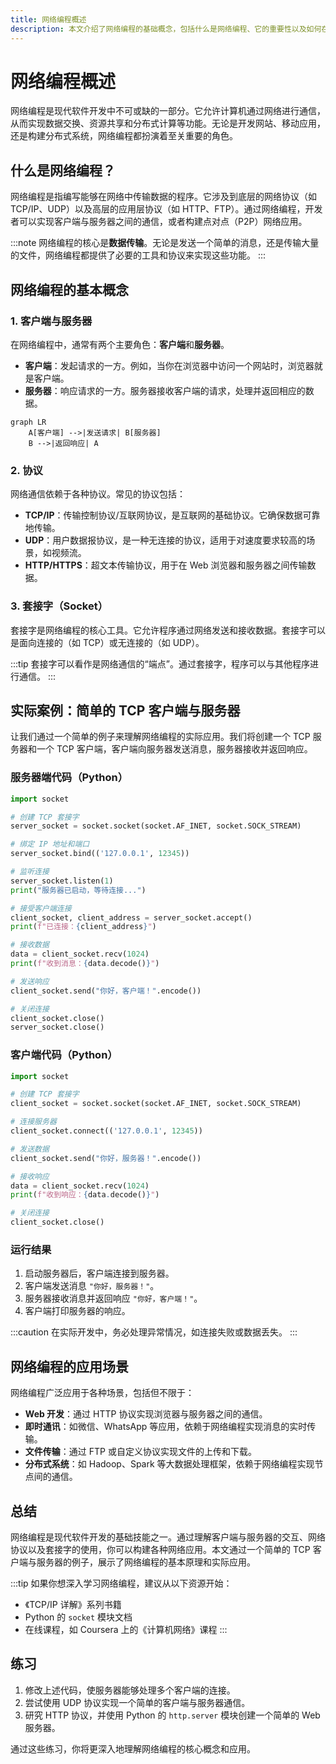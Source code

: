 ```yaml
---
title: 网络编程概述
description: 本文介绍了网络编程的基础概念，包括什么是网络编程、它的重要性以及如何在实际应用中使用网络编程技术。适合初学者快速入门。
---
```


# 网络编程概述

网络编程是现代软件开发中不可或缺的一部分。它允许计算机通过网络进行通信，从而实现数据交换、资源共享和分布式计算等功能。无论是开发网站、移动应用，还是构建分布式系统，网络编程都扮演着至关重要的角色。

## 什么是网络编程？

网络编程是指编写能够在网络中传输数据的程序。它涉及到底层的网络协议（如 TCP/IP、UDP）以及高层的应用层协议（如 HTTP、FTP）。通过网络编程，开发者可以实现客户端与服务器之间的通信，或者构建点对点（P2P）网络应用。

:::note
网络编程的核心是**数据传输**。无论是发送一个简单的消息，还是传输大量的文件，网络编程都提供了必要的工具和协议来实现这些功能。
:::

## 网络编程的基本概念

### 1. 客户端与服务器

在网络编程中，通常有两个主要角色：**客户端**和**服务器**。

- **客户端**：发起请求的一方。例如，当你在浏览器中访问一个网站时，浏览器就是客户端。
- **服务器**：响应请求的一方。服务器接收客户端的请求，处理并返回相应的数据。

```mermaid
graph LR
    A[客户端] -->|发送请求| B[服务器]
    B -->|返回响应| A
```

### 2. 协议

网络通信依赖于各种协议。常见的协议包括：

- **TCP/IP**：传输控制协议/互联网协议，是互联网的基础协议。它确保数据可靠地传输。
- **UDP**：用户数据报协议，是一种无连接的协议，适用于对速度要求较高的场景，如视频流。
- **HTTP/HTTPS**：超文本传输协议，用于在 Web 浏览器和服务器之间传输数据。

### 3. 套接字（Socket）

套接字是网络编程的核心工具。它允许程序通过网络发送和接收数据。套接字可以是面向连接的（如 TCP）或无连接的（如 UDP）。

:::tip
套接字可以看作是网络通信的“端点”。通过套接字，程序可以与其他程序进行通信。
:::

## 实际案例：简单的 TCP 客户端与服务器

让我们通过一个简单的例子来理解网络编程的实际应用。我们将创建一个 TCP 服务器和一个 TCP 客户端，客户端向服务器发送消息，服务器接收并返回响应。

### 服务器端代码（Python）

```python
import socket

# 创建 TCP 套接字
server_socket = socket.socket(socket.AF_INET, socket.SOCK_STREAM)

# 绑定 IP 地址和端口
server_socket.bind(('127.0.0.1', 12345))

# 监听连接
server_socket.listen(1)
print("服务器已启动，等待连接...")

# 接受客户端连接
client_socket, client_address = server_socket.accept()
print(f"已连接：{client_address}")

# 接收数据
data = client_socket.recv(1024)
print(f"收到消息：{data.decode()}")

# 发送响应
client_socket.send("你好，客户端！".encode())

# 关闭连接
client_socket.close()
server_socket.close()
```

### 客户端代码（Python）

```python
import socket

# 创建 TCP 套接字
client_socket = socket.socket(socket.AF_INET, socket.SOCK_STREAM)

# 连接服务器
client_socket.connect(('127.0.0.1', 12345))

# 发送数据
client_socket.send("你好，服务器！".encode())

# 接收响应
data = client_socket.recv(1024)
print(f"收到响应：{data.decode()}")

# 关闭连接
client_socket.close()
```

### 运行结果

1. 启动服务器后，客户端连接到服务器。
2. 客户端发送消息 `"你好，服务器！"`。
3. 服务器接收消息并返回响应 `"你好，客户端！"`。
4. 客户端打印服务器的响应。

:::caution
在实际开发中，务必处理异常情况，如连接失败或数据丢失。
:::

## 网络编程的应用场景

网络编程广泛应用于各种场景，包括但不限于：

- **Web 开发**：通过 HTTP 协议实现浏览器与服务器之间的通信。
- **即时通讯**：如微信、WhatsApp 等应用，依赖于网络编程实现消息的实时传输。
- **文件传输**：通过 FTP 或自定义协议实现文件的上传和下载。
- **分布式系统**：如 Hadoop、Spark 等大数据处理框架，依赖于网络编程实现节点间的通信。

## 总结

网络编程是现代软件开发的基础技能之一。通过理解客户端与服务器的交互、网络协议以及套接字的使用，你可以构建各种网络应用。本文通过一个简单的 TCP 客户端与服务器的例子，展示了网络编程的基本原理和实际应用。

:::tip
如果你想深入学习网络编程，建议从以下资源开始：
- 《TCP/IP 详解》系列书籍
- Python 的 `socket` 模块文档
- 在线课程，如 Coursera 上的《计算机网络》课程
:::

## 练习

1. 修改上述代码，使服务器能够处理多个客户端的连接。
2. 尝试使用 UDP 协议实现一个简单的客户端与服务器通信。
3. 研究 HTTP 协议，并使用 Python 的 `http.server` 模块创建一个简单的 Web 服务器。

通过这些练习，你将更深入地理解网络编程的核心概念和应用。